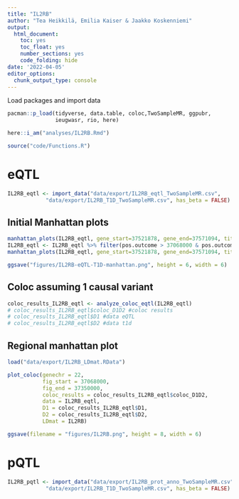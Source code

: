 ---
title: "IL2RB"
author: "Tea Heikkilä, Emilia Kaiser & Jaakko Koskenniemi"
output:
  html_document:
    toc: yes
    toc_float: yes
    number_sections: yes
    code_folding: hide
date: '2022-04-05'
editor_options: 
  chunk_output_type: console
---

Load packages and import data
```{r}
pacman::p_load(tidyverse, data.table, coloc,TwoSampleMR, ggpubr, 
               ieugwasr, rio, here)

here::i_am("analyses/IL2RB.Rmd")

source("code/Functions.R")
```


# eQTL

```{r}

IL2RB_eqtl <- import_data("data/export/IL2RB_eqtl_TwoSampleMR.csv",
            "data/export/IL2RB_T1D_TwoSampleMR.csv", has_beta = FALSE)

```

## Initial Manhattan plots
```{r}
manhattan_plots(IL2RB_eqtl, gene_start=37521878, gene_end=37571094, title = "IL2RB")
IL2RB_eqtl <- IL2RB_eqtl %>% filter(pos.outcome > 37068000 & pos.outcome < 37350000) 
manhattan_plots(IL2RB_eqtl, gene_start=37521878, gene_end=37571094, title = "IL2RB")

ggsave("figures/IL2RB-eQTL-T1D-manhattan.png", height = 6, width = 6)

```

## Coloc assuming 1 causal variant
```{r}
coloc_results_IL2RB_eqtl <- analyze_coloc_eqtl(IL2RB_eqtl)
# coloc_results_IL2RB_eqtl$coloc_D1D2 #coloc results
# coloc_results_IL2RB_eqtl$D1 #data eQTL
# coloc_results_IL2RB_eqtl$D2 #data t1d

```

## Regional manhattan plot

```{r}

load("data/export/IL2RB_LDmat.RData")

plot_coloc(genechr = 22,
           fig_start = 37068000,
           fig_end = 37350000,
           coloc_results = coloc_results_IL2RB_eqtl$coloc_D1D2,
           data = IL2RB_eqtl,
           D1 = coloc_results_IL2RB_eqtl$D1,
           D2 = coloc_results_IL2RB_eqtl$D2,
           LDmat = IL2RB)

ggsave(filename = "figures/IL2RB.png", height = 8, width = 6)
```

# pQTL

```{r}
IL2RB_pqtl <- import_data("data/export/IL2RB_prot_anno_TwoSampleMR.csv",
            "data/export/IL2RB_T1D_TwoSampleMR.csv", has_beta = FALSE)

```



